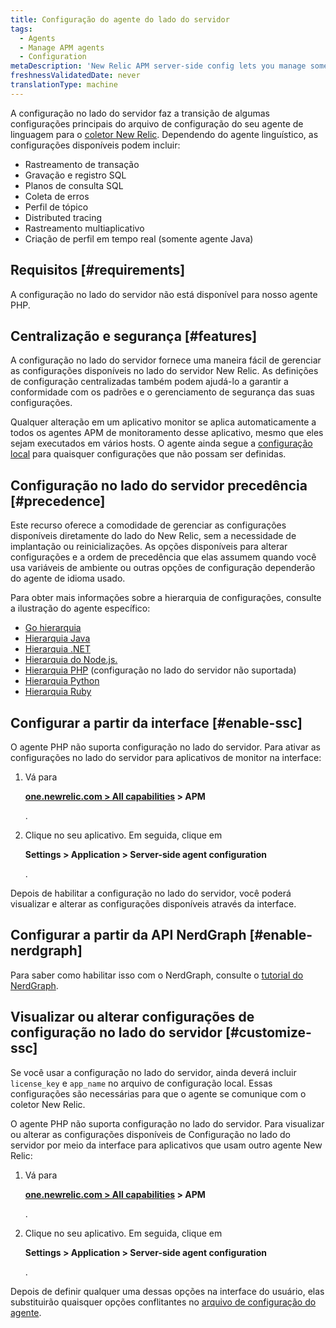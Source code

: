 ```yaml
---
title: Configuração do agente do lado do servidor
tags:
  - Agents
  - Manage APM agents
  - Configuration
metaDescription: 'New Relic APM server-side config lets you manage some agent settings from the New Relic side, instead of the agent config file.'
freshnessValidatedDate: never
translationType: machine
---
```


A configuração no lado do servidor faz a transição de algumas configurações principais do arquivo de configuração do seu agente de linguagem para o [coletor New Relic](/docs/accounts-partnerships/education/getting-started-new-relic/glossary#collector). Dependendo do agente linguístico, as configurações disponíveis podem incluir:

* Rastreamento de transação
* Gravação e registro SQL
* Planos de consulta SQL
* Coleta de erros
* Perfil de tópico
* Distributed tracing
* Rastreamento multiaplicativo
* Criação de perfil em tempo real (somente agente Java)

## Requisitos [#requirements]

A configuração no lado do servidor não está disponível para nosso agente PHP.

## Centralização e segurança [#features]

A configuração no lado do servidor fornece uma maneira fácil de gerenciar as configurações disponíveis no lado do servidor New Relic. As definições de configuração centralizadas também podem ajudá-lo a garantir a conformidade com os padrões e o gerenciamento de segurança das suas configurações.

Qualquer alteração em um aplicativo monitor se aplica automaticamente a todos os agentes APM de monitoramento desse aplicativo, mesmo que eles sejam executados em vários hosts. O agente ainda segue a [configuração local](/docs/agents/manage-apm-agents/configuration/configure-agent) para quaisquer configurações que não possam ser definidas.

## Configuração no lado do servidor precedência [#precedence]

Este recurso oferece a comodidade de gerenciar as configurações disponíveis diretamente do lado do New Relic, sem a necessidade de implantação ou reinicializações. As opções disponíveis para alterar configurações e a ordem de precedência que elas assumem quando você usa variáveis de ambiente ou outras opções de configuração dependerão do agente de idioma usado.

Para obter mais informações sobre a hierarquia de configurações, consulte a ilustração do agente específico:

* [Go hierarquia](/docs/agents/go-agent/instrumentation/go-agent-configuration#options)
* [Hierarquia Java](/docs/agents/java-agent/configuration/java-agent-configuration-config-file#config-options-precedence)
* [Hierarquia .NET](/docs/agents/net-agent/installation-configuration/net-agent-configuration#config-options-precedence)
* [Hierarquia do Node.js.](/docs/agents/nodejs-agent/installation-configuration/configuring-nodejs#hierarchy)
* [Hierarquia PHP](/docs/agents/php-agent/configuration/php-agent-configuration#config-options-precedence) (configuração no lado do servidor não suportada)
* [Hierarquia Python](/docs/agents/python-agent/installation-configuration/python-agent-configuration#options)
* [Hierarquia Ruby](/docs/agents/ruby-agent/installation-configuration/ruby-agent-configuration#Options)

## Configurar a partir da interface [#enable-ssc]

O agente PHP não suporta configuração no lado do servidor. Para ativar as configurações no lado do servidor para aplicativos de monitor na interface:

1. Vá para

   <DoNotTranslate>**[one.newrelic.com > All capabilities](https://one.newrelic.com/all-capabilities) > APM**</DoNotTranslate>

   .

2. Clique no seu aplicativo. Em seguida, clique em

   <DoNotTranslate>**Settings > Application > Server-side agent configuration**</DoNotTranslate>

   .

Depois de habilitar a configuração no lado do servidor, você poderá visualizar e alterar as configurações disponíveis através da interface.

## Configurar a partir da API NerdGraph [#enable-nerdgraph]

Para saber como habilitar isso com o NerdGraph, consulte o [tutorial do NerdGraph](/docs/apis/nerdgraph/examples/apm-config-nerdgraph).

## Visualizar ou alterar configurações de configuração no lado do servidor [#customize-ssc]

Se você usar a configuração no lado do servidor, ainda deverá incluir `license_key` e `app_name` no arquivo de configuração local. Essas configurações são necessárias para que o agente se comunique com o coletor New Relic.

O agente PHP não suporta configuração no lado do servidor. Para visualizar ou alterar as configurações disponíveis de Configuração no lado do servidor por meio da interface para aplicativos que usam outro agente New Relic:

1. Vá para

   <DoNotTranslate>**[one.newrelic.com > All capabilities](https://one.newrelic.com/all-capabilities) > APM**</DoNotTranslate>

   .

2. Clique no seu aplicativo. Em seguida, clique em

   <DoNotTranslate>**Settings > Application > Server-side agent configuration**</DoNotTranslate>

   .

Depois de definir qualquer uma dessas opções na interface do usuário, elas substituirão quaisquer opções conflitantes no [arquivo de configuração do agente](#precedence).